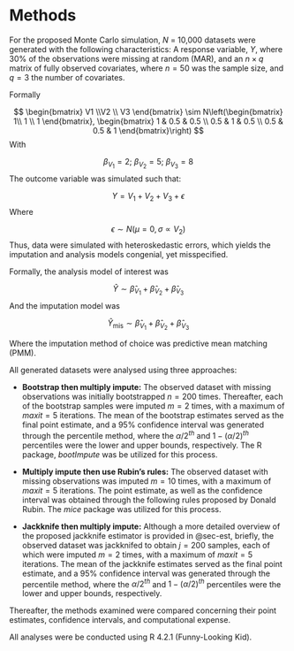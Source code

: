 # Methods 

For the proposed Monte Carlo simulation, $N$ = 10,000 datasets were generated with the following characteristics: A response variable, $Y$, where 30% of the observations were missing at random (MAR), and an $n \times q$ matrix of fully observed covariates, where $n = 50$ was the sample size, and $q = 3$ the number of covariates.  

Formally 

$$
\begin{bmatrix} V1 \\V2 \\ V3 \end{bmatrix} \sim N\left(\begin{bmatrix} 1\\ 1 \\ 1 \end{bmatrix}, \begin{bmatrix} 1 & 0.5 & 0.5 \\
0.5 & 1 & 0.5 \\
0.5 & 0.5 & 1
\end{bmatrix}\right)
$$
With 

$$
\beta_{V_1} = 2 ; \  \beta_{V_2} = 5 ; \ \beta_{V_3} = 8
$$
The outcome variable was simulated such that: 

$$
Y = V_1 + V_2 + V_3 + \epsilon
$$
Where 

$$
\epsilon \sim N(\mu = 0, \sigma \propto V_2)
$$
Thus, data were simulated with heteroskedastic errors, which yields the imputation and analysis models congenial, yet misspecified. 

Formally, the analysis model of interest was 

$$
\widehat{Y} \sim \widehat{\beta}_{V_1} + \widehat{\beta}_{V_2} + \widehat{\beta}_{V_3} 
$$
And the imputation model was 

$$
\widehat{Y}_{\text{mis}} \sim \widehat{\beta}_{V_1} + \widehat{\beta}_{V_2} + \widehat{\beta}_{V_3}
$$

Where the imputation method of choice was predictive mean matching (PMM). 

All generated datasets were analysed using three approaches: 

  * **Bootstrap then multiply impute:** The observed dataset with missing observations was initially bootstrapped $n = 200$ times. Thereafter, each of the bootstrap samples were imputed $m = 2$ times, with a maximum of $maxit = 5$ iterations. The mean of the bootstrap estimates served as the final point estimate, and a 95% confidence interval was generated through the percentile method, where the $\alpha/2^{th}$ and $1-(\alpha/2)^{th}$ percentiles were the lower and upper bounds, respectively. The R package, *bootImpute* was be utilized for this process. 

  * **Multiply impute then use Rubin's rules:** The observed dataset with missing observations was imputed $m = 10$ times, with a maximum of $maxit = 5$ iterations. The point estimate, as well as the confidence interval was obtained through the following rules proposed by Donald Rubin. The *mice* package was utilized for this process. 

\begin{align}
\bar{\theta} &= \frac{1}{m}\left (\sum_{i=1}^m{\theta_i}\right ) \\ 
V_{\text{within}} &= \frac{1}{m} \sum_{i=1}^m{SE_i^2} \\ 
V_{\text{between}} &= \frac{\sum_{i=1}^m (\theta_i - \overline{\theta})^2}{m-1} \\ 
V_{\text{total}} &= V_W + V_B + \frac{V_B}{m} \\ 
\bar{\theta} &\pm t_{df,1-\alpha/2} * \sqrt{V_{\text{total}}} 
\end{align}

  * **Jackknife then multiply impute:** Although a more detailed overview of the proposed jackknife estimator is provided in @sec-est, briefly, the observed dataset was jackknifed to obtain $j = 200$ samples, each of which were imputed $m = 2$ times, with a maximum of $maxit = 5$ iterations. The mean of the jackknife estimates served as the final point estimate, and a 95% confidence interval was generated through the percentile method, where the $\alpha/2^{th}$ and $1-(\alpha/2)^{th}$ percentiles were the lower and upper bounds, respectively. 

Thereafter, the methods examined were compared concerning their point estimates, confidence intervals, and computational expense. 

All analyses were be conducted using R 4.2.1 (Funny-Looking Kid). 